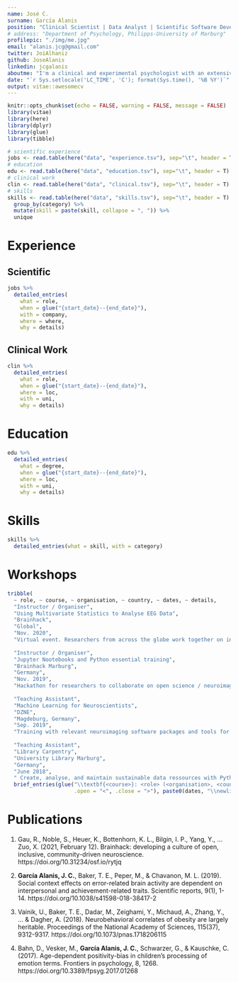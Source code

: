 ```yaml
---
name: José C.
surname: García Alanis
position: "Clinical Scientist | Data Analyst | Scientific Software Developer | PhD Candidate"
# address: "Department of Psychology, Philipps-University of Marburg"
profilepic: "./img/me.jpg"
email: "alanis.jcg@gmail.com"
twitter: JoiAlhaniz
github: JoseAlanis
linkedin: jcgalanis
aboutme: "I'm a clinical and experimental psychologist with an extensive track record in statistical modelling and scientific software development using **Python** (e.g., NumPy, Pandas, SciPy, scikit-learn), **R**, and **Git**. My work lies at the interface between science and clinical practice, bridging design and management of scientific projects with the application of clincal interventions in the field. I'm also an active member of the open source community and an advocate of open, reproducible, and robust scientific practices."
date: "`r Sys.setlocale('LC_TIME', 'C'); format(Sys.time(), '%B %Y')`"
output: vitae::awesomecv
---
```


```r
knitr::opts_chunk$set(echo = FALSE, warning = FALSE, message = FALSE)
library(vitae)
library(here)
library(dplyr)
library(glue)
library(tibble)
```

```r
# scientific experience 
jobs <- read.table(here("data", "experience.tsv"), sep="\t", header = T)
# education
edu <- read.table(here("data", "education.tsv"), sep="\t", header = T)
# clinical work
clin <- read.table(here("data", "clinical.tsv"), sep="\t", header = T)
# skills
skills <- read.table(here("data", "skills.tsv"), sep="\t", header = T) %>% 
  group_by(category) %>% 
  mutate(skill = paste(skill, collapse = ", ")) %>% 
  unique
```

# Experience

## Scientific
```r
jobs %>% 
  detailed_entries(
    what = role,
    when = glue("{start_date}--{end_date}"),
    with = company,
    where = where,
    why = details)
```

## Clinical Work
```r
clin %>%
  detailed_entries(
    what = role,
    when = glue("{start_date}--{end_date}"),
    where = loc,
    with = uni,
    why = details)
```

# Education 
```r
edu %>% 
  detailed_entries( 
    what = degree,
    when = glue("{start_date}--{end_date}"),
    where = loc,
    with = uni,
    why = details)
```

\pagebreak

# Skills

```r
skills %>% 
  detailed_entries(what = skill, with = category)
```

# Workshops

```r
tribble(
  ~ role, ~ course, ~ organisation, ~ country, ~ dates, ~ details,
  "Instructor / Organiser", 
  "Using Multivariate Statistics to Analyse EEG Data", 
  "Brainhack", 
  "Global", 
  "Nov. 2020", 
  "Virtual event. Researchers from across the globe work together on innovative projects.",
  
  "Instructor / Organiser",
  "Jupyter Nootebooks and Python essential training",
  "Brainhack Marburg", 
  "Germany", 
  "Nov. 2019", 
  "Hackathon for researchers to collaborate on open science / neuroimaging projects.",
  
  "Teaching Assistant", 
  "Machine Learning for Neuroscientists", 
  "DZNE", 
  "Magdeburg, Germany", 
  "Sep. 2019", 
  "Training with relevant neuroimaging software packages and tools for machine learning.",
  
  "Teaching Assistant", 
  "Library Carpentry", 
  "University Library Marburg", 
  "Germany", 
  "June 2018", 
  " Create, analyse, and maintain sustainable data ressources with Python.") %>% 
  brief_entries(glue("\\textbf{<course>}: <role> (<organisation>, <country>) \\newline <details>", 
                     .open = "<", .close = ">"), paste0(dates, "\\newline"), .protect = FALSE)
```

# Publications

1. Gau, R., Noble, S., Heuer, K., Bottenhorn, K. L., Bilgin, I. P., Yang, Y., … Zuo, X. (2021, February 12). Brainhack: developing a culture of open, inclusive, community-driven neuroscience. https://doi.org/10.31234/osf.io/rytjq

2. **García Alanis, J. C.**, Baker, T. E., Peper, M., & Chavanon, M. L. (2019). Social context effects on error-related brain activity are dependent on interpersonal and achievement-related traits. Scientific reports, 9(1), 1-14. https://doi.org/10.1038/s41598-018-38417-2

3. Vainik, U., Baker, T. E., Dadar, M., Zeighami, Y., Michaud, A., Zhang, Y., ... & Dagher, A. (2018). Neurobehavioral correlates of obesity are largely heritable. Proceedings of the National Academy of Sciences, 115(37), 9312-9317. https://doi.org/10.1073/pnas.1718206115

4. Bahn, D., Vesker, M., **García Alanis, J. C.**, Schwarzer, G., & Kauschke, C. (2017). Age-dependent positivity-bias in children’s processing of emotion terms. Frontiers in psychology, 8, 1268. https://doi.org/10.3389/fpsyg.2017.01268


